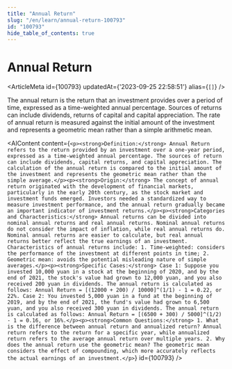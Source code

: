 ```yaml
---
title: "Annual Return"
slug: "/en/learn/annual-return-100793"
id: "100793"
hide_table_of_contents: true
---
```



# Annual Return

<ArticleMeta id={100793} updatedAt={'2023-09-25 22:58:51'} alias={`[]`} />
<div className='border-solid border-b border-t-0 my-4 border-[var(--ifm-color-gray-300)]' />

The annual return is the return that an investment provides over a period of time, expressed as a time-weighted annual percentage. Sources of returns can include dividends, returns of capital and capital appreciation. The rate of annual return is measured against the initial amount of the investment and represents a geometric mean rather than a simple arithmetic mean.

<AIContent content={`<p><strong>Definition:</strong> Annual Return refers to the return provided by an investment over a one-year period, expressed as a time-weighted annual percentage. The sources of return can include dividends, capital returns, and capital appreciation. The calculation of the annual return is compared to the initial amount of the investment and represents the geometric mean rather than the simple average.</p><p><strong>Origin:</strong> The concept of annual return originated with the development of financial markets, particularly in the early 20th century, as the stock market and investment funds emerged. Investors needed a standardized way to measure investment performance, and the annual return gradually became an important indicator of investment returns.</p><p><strong>Categories and Characteristics:</strong> Annual returns can be divided into nominal annual returns and real annual returns. Nominal annual returns do not consider the impact of inflation, while real annual returns do. Nominal annual returns are easier to calculate, but real annual returns better reflect the true earnings of an investment. Characteristics of annual returns include: 1. Time-weighted: considers the performance of the investment at different points in time; 2. Geometric mean: avoids the potential misleading nature of simple averages.</p><p><strong>Specific Cases:</strong> Case 1: Suppose you invested 10,000 yuan in a stock at the beginning of 2020, and by the end of 2021, the stock's value had grown to 12,000 yuan, and you also received 200 yuan in dividends. The annual return is calculated as follows: Annual Return = [(12000 + 200) / 10000]^(1/1) - 1 = 0.22, or 22%. Case 2: You invested 5,000 yuan in a fund at the beginning of 2019, and by the end of 2021, the fund's value had grown to 6,500 yuan, and you also received 300 yuan in dividends. The annual return is calculated as follows: Annual Return = [(6500 + 300) / 5000]^(1/2) - 1 = 0.16, or 16%.</p><p><strong>Common Questions:</strong> 1. What is the difference between annual return and annualized return? Annual return refers to the return for a specific year, while annualized return refers to the average annual return over multiple years. 2. Why does the annual return use the geometric mean? The geometric mean considers the effect of compounding, which more accurately reflects the actual earnings of an investment.</p>`} id={100793} />
